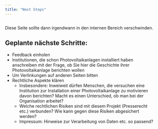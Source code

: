 ```yaml
---
title: "Next Steps"
---
```


::: {.callout-note}
## 
Diese Seite sollte dann irgendwann in den internen Bereich verschwinden.
:::


## Geplante nächste Schritte:
* Feedback einholen
* Institutionen, die schon Photovoltaikanlagen installiert haben anschreiben mit der Frage, ob Sie hier die Geschichte ihrer Photovoltaikanlage berichten wollen
* Um Verlinkungen auf anderen Seiten bitten
* Rechtliche Aspekte klären
  * Insbesondere: Inweiweit dürfen Menschen, die versuchen eine Institution zur Installation einer Photovoltaikanlage zu motivieren davon berichten? Macht es einen Unterschied, ob man bei der Organisation arbeitet? 
  * Welche rechtlichen Risiken sind mit diesem Projekt (Presserecht etc.) verbunden? Wie kann gegen diese Risiken abgesichert werden?
  * Impressum: Hinweise zur Verarbeitung von Daten etc. so passend?